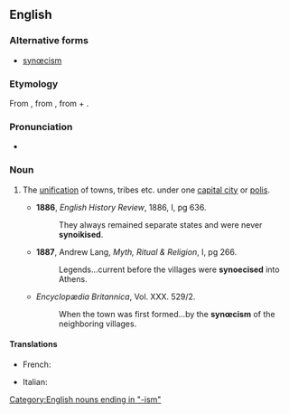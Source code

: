 ==English==

===Alternative forms===
* [[synœcism]]

===Etymology===
From {{etyl|grc}} {{term|συνοικισμός|sc=polytonic}}, from {{term|συνοικίζειν||to make live with, to unite under one city|sc=polytonic}}, from {{term|σύν||[[syn-]]|sc=polytonic}} + {{term|οἰκίζειν||to colonise|sc=polytonic}}.

===Pronunciation===
* {{IPA|/sɪˈniːsɪzəm/}}

===Noun===
{{en-noun}}

# {{context|Ancient Greece}} The [[unification]] of towns, tribes etc. under one [[capital city]] or [[polis]].
#* '''1886''', ''English History Review'', 1886, I, pg 636.
#*: They always remained separate states and were never '''synoikised'''.
#* '''1887''', Andrew Lang, ''Myth, Ritual & Religion'', I, pg 266.
#*: Legends...current before the villages were '''synoecised''' into Athens.
#* {{rfdate}} ''Encyclopædia Britannica'', Vol. XXX. 529/2.
#*: When the town was first formed...by the '''synœcism''' of the neighboring villages.

====Translations====
{{trans-top|unification under one capital city}}
* French: {{t|fr|synœcisme|m}}
{{trans-mid}}
* Italian: {{t-|it|sinecismo|m}}
{{trans-bottom}}

[[Category:English nouns ending in "-ism"]]